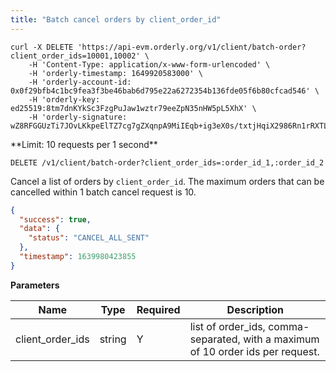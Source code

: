 ```yaml
---
title: "Batch cancel orders by client_order_id"
---
```


<RequestExample>

```shell
curl -X DELETE 'https://api-evm.orderly.org/v1/client/batch-order?client_order_ids=10001,10002' \
    -H 'Content-Type: application/x-www-form-urlencoded' \
    -H 'orderly-timestamp: 1649920583000' \
    -H 'orderly-account-id: 0x0f29bfb4c1bc9fea3f3be46bab6d795e22a6272354b136fde05f6b80cfcad546' \
    -H 'orderly-key: ed25519:8tm7dnKYkSc3FzgPuJaw1wztr79eeZpN35nHW5pL5XhX' \
    -H 'orderly-signature: wZ8RFGGUzTi7JOvLKkpeElTZ7cg7gZXqnpA9MiIEqb+ig3eX0s/txtjHqiX2986Rn1rRXTLgMRHtgA4/WcfxAg=='
```
</RequestExample>
**Limit: 10 requests per 1 second**

`DELETE /v1/client/batch-order?client_order_ids=:order_id_1,:order_id_2`

Cancel a list of orders by `client_order_id`. The maximum orders that can be cancelled within 1 batch cancel request is 10.

<ResponseExample>

```json Response
{
  "success": true,
  "data": {
    "status": "CANCEL_ALL_SENT"
  },
  "timestamp": 1639980423855
}
```
</ResponseExample>

**Parameters**

| Name             | Type   | Required | Description                                                                      |
| ---------------- | ------ | -------- | -------------------------------------------------------------------------------- |
| client_order_ids | string | Y        | list of order_ids, comma-separated, with a maximum of 10 order ids per request.  |

